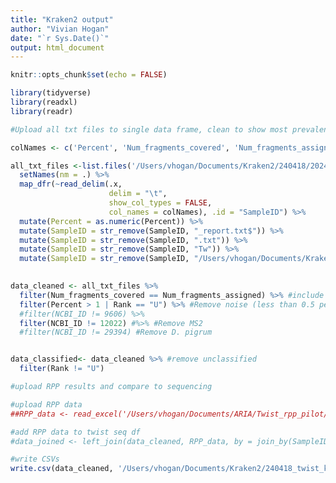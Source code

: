 ---
title: "Kraken2 output"
author: "Vivian Hogan"
date: "`r Sys.Date()`"
output: html_document
---

```{r setup, include=FALSE}
knitr::opts_chunk$set(echo = FALSE)

library(tidyverse)
library(readxl)
library(readr)

```
```{r}
#Upload all txt files to single data frame, clean to show most prevalent sequences identified

colNames <- c('Percent', 'Num_fragments_covered', 'Num_fragments_assigned', 'Rank', 'NCBI_ID', 'Name') #define col names for output df

all_txt_files <-list.files('/Users/vhogan/Documents/Kraken2/240418/20240418_kraken_reports/', pattern = "*report.txt", full.names = T) %>% #list all txt files in folder (report files)
  setNames(nm = .) %>%                                                                                         #add file location as column
  map_dfr(~read_delim(.x, 
                      delim = "\t",                                                                   #make dataframe from reading files
                      show_col_types = FALSE,
                      col_names = colNames), .id = "SampleID") %>%
  mutate(Percent = as.numeric(Percent)) %>%
  mutate(SampleID = str_remove(SampleID, "_report.txt$")) %>%
  mutate(SampleID = str_remove(SampleID, ".txt")) %>%   
  mutate(SampleID = str_remove(SampleID, "Tw")) %>% 
  mutate(SampleID = str_remove(SampleID, "/Users/vhogan/Documents/Kraken2/240418/20240418_kraken_reports/"))      #remove file path from sample IDs
                    

data_cleaned <- all_txt_files %>%
  filter(Num_fragments_covered == Num_fragments_assigned) %>% #include only most specific level classification, not higher level
  filter(Percent > 1 | Rank == "U") %>% #Remove noise (less than 0.5 percent of reads) but keep unclassified
  #filter(NCBI_ID != 9606) %>%
  filter(NCBI_ID != 12022) #%>% #Remove MS2
  #filter(NCBI_ID != 29394) #Remove D. pigrum


data_classified<- data_cleaned %>% #remove unclassified
  filter(Rank != "U")
```
```{r}
#upload RPP results and compare to sequencing

#upload RPP data
##RPP_data <- read_excel('/Users/vhogan/Documents/ARIA/Twist_rpp_pilot/ARIA_Antigen_RPP_pilot_sequencing_selection_27Jun23.xlsx', sheet = "Samples_sequencing")

#add RPP data to twist seq df
#data_joined <- left_join(data_cleaned, RPP_data, by = join_by(SampleID))

```
```{r}
#write CSVs
write.csv(data_cleaned, '/Users/vhogan/Documents/Kraken2/240418_twist_kraken_results_unscrubbed.csv')

```
